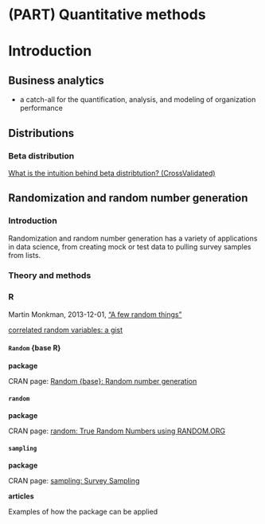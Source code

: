 # (PART) Quantitative methods {-} 


# Introduction {#quantitativemethods1}



## Business analytics 

* a catch-all for the quantification, analysis, and modeling of organization performance



## Distributions

### Beta distribution

[What is the intuition behind beta distribtution? (CrossValidated)](http://stats.stackexchange.com/questions/47771/what-is-the-intuition-behind-beta-distribution)



## Randomization and random number generation


### Introduction

Randomization and random number generation has a variety of applications in data science, from creating mock or test data to pulling survey samples from lists.


### Theory and methods



### R

Martin Monkman, 2013-12-01, ["A few random things"](http://bayesball.blogspot.ca/2013/12/a-few-random-things.html)

[correlated random variables: a gist](https://gist.github.com/MonkmanMH/a8b58f9cb140d702139b75467806c6d1)


#### `Random` {base R}

**package**

CRAN page: [Random {base}: Random number generation](http://stat.ethz.ch/R-manual/R-devel/library/base/html/Random.html)



#### `random`

**package**

CRAN page: [random: True Random Numbers using RANDOM.ORG](https://cran.r-project.org/web/packages/random/)


#### `sampling`

**package**

CRAN page: [sampling: Survey Sampling](https://cran.r-project.org/web/packages/sampling/index.html)

**articles**

Examples of how the package can be applied


